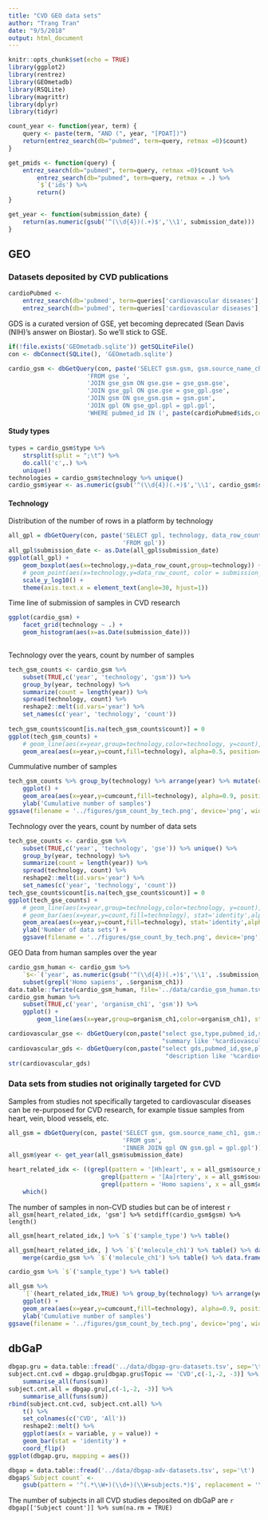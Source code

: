 ```yaml
---
title: "CVD GEO data sets"
author: "Trang Tran"
date: "9/5/2018"
output: html_document
---
```


```r
knitr::opts_chunk$set(echo = TRUE)
library(ggplot2)
library(rentrez)
library(GEOmetadb)
library(RSQLite)
library(magrittr)
library(dplyr)
library(tidyr)

count_year <- function(year, term) {
    query <- paste(term, "AND (", year, "[PDAT])")
    return(entrez_search(db="pubmed", term=query, retmax =0)$count)
}

get_pmids <- function(query) {
    entrez_search(db="pubmed", term=query, retmax =0)$count %>%
        entrez_search(db="pubmed", term=query, retmax = .) %>%
        `$`('ids') %>%
        return()
}

get_year <- function(submission_date) {
    return(as.numeric(gsub('^(\\d{4})(.+)$','\\1', submission_date)))
}

```

## GEO

### Datasets deposited by CVD publications

```r
cardioPubmed <-
    entrez_search(db='pubmed', term=queries['cardiovascular diseases'], retmax=0)$count %>%
    entrez_search(db='pubmed', term=queries['cardiovascular diseases'], retmax=.)
```

GDS is a curated version of GSE, yet becoming deprecated (Sean Davis (NIH)'s answer on Biostar). So we'll stick to GSE.

```r
if(!file.exists('GEOmetadb.sqlite')) getSQLiteFile()
con <- dbConnect(SQLite(), 'GEOmetadb.sqlite')

cardio_gsm <- dbGetQuery(con, paste('SELECT gsm.gsm, gsm.source_name_ch1, gsm.organism_ch1, organism_ch2, gpl.gpl, gpl.title as platform, gpl.description as platform_description, technology, gse.gse, gse.submission_date, gse.pubmed_id, gse.title, gse.summary, gse.type as study_type, gsm.type as sample_type, gsm.molecule_ch1',
                      'FROM gse ',
                      'JOIN gse_gsm ON gse.gse = gse_gsm.gse',
                      'JOIN gse_gpl ON gse.gse = gse_gpl.gse',
                      'JOIN gsm ON gse_gsm.gsm = gsm.gsm',
                      'JOIN gpl ON gse_gpl.gpl = gpl.gpl',
                      'WHERE pubmed_id IN (', paste(cardioPubmed$ids,collapse=','), ')'))
```

#### Study types

```r
types = cardio_gsm$type %>% 
    strsplit(split = ";\t") %>%
    do.call('c',.) %>%
    unique()
technologies = cardio_gsm$technology %>% unique()
cardio_gsm$year <- as.numeric(gsub('^(\\d{4})(.+)$','\\1', cardio_gsm$submission_date))

```

#### Technology

Distribution of the number of rows in a platform by technology

```r
all_gpl = dbGetQuery(con, paste('SELECT gpl, technology, data_row_count, organism, title, status, submission_date',
                                'FROM gpl'))
all_gpl$submission_date <- as.Date(all_gpl$submission_date)
ggplot(all_gpl) +
    geom_boxplot(aes(x=technology,y=data_row_count,group=technology)) +
    # geom_point(aes(x=technology,y=data_row_count, color = submission_date), position = 'jitter', alpha=0.3) +
    scale_y_log10() +
    theme(axis.text.x = element_text(angle=30, hjust=1))
```

Time line of submission of samples in CVD research

```r
ggplot(cardio_gsm) +
    facet_grid(technology ~ .) +
    geom_histogram(aes(x=as.Date(submission_date)))
 
```

Technology over the years, count by number of samples

```r
tech_gsm_counts <- cardio_gsm %>%
    subset(TRUE,c('year', 'technology', 'gsm')) %>%
    group_by(year, technology) %>%
    summarize(count = length(year)) %>%
    spread(technology, count) %>%
    reshape2::melt(id.vars='year') %>%
    set_names(c('year', 'technology', 'count'))
   
tech_gsm_counts$count[is.na(tech_gsm_counts$count)] = 0
ggplot(tech_gsm_counts) +
    # geom_line(aes(x=year,group=technology,color=technology, y=count),alpha=0.5)
    geom_area(aes(x=year,y=count,fill=technology), alpha=0.5, position='stack')

```

Cummulative number of samples

```r
tech_gsm_counts %>% group_by(technology) %>% arrange(year) %>% mutate(cumcount = cumsum(count)) %>%
    ggplot() +
    geom_area(aes(x=year,y=cumcount,fill=technology), alpha=0.9, position='stack') +
    ylab('Cumulative number of samples')
ggsave(filename = '../figures/gsm_count_by_tech.png', device='png', width=7, height=3)
```

Technology over the years, count by number of data sets

```r
tech_gse_counts <- cardio_gsm %>%
    subset(TRUE,c('year', 'technology', 'gse')) %>% unique() %>%
    group_by(year, technology) %>%
    summarize(count = length(year)) %>%
    spread(technology, count) %>%
    reshape2::melt(id.vars='year') %>%
    set_names(c('year', 'technology', 'count'))
tech_gse_counts$count[is.na(tech_gse_counts$count)] = 0
ggplot(tech_gse_counts) +
    # geom_line(aes(x=year,group=technology,color=technology, y=count),alpha=0.5)
    # geom_bar(aes(x=year,y=count,fill=technology), stat='identity',alpha=0.9, position='stack', width=1)
    geom_area(aes(x=year,y=count,fill=technology), stat='identity',alpha=0.9, position='stack') +
    ylab('Number of data sets') +
    ggsave(filename = '../figures/gse_count_by_tech.png', device='png', width=7, height=3)
```



GEO Data from human samples over the year

```r
cardio_gsm_human <- cardio_gsm %>%
    `$<-`('year', as.numeric(gsub('^(\\d{4})(.+)$','\\1', .$submission_date))) %>%
    subset(grepl('Homo sapiens', .$organism_ch1))
data.table::fwrite(cardio_gsm_human, file='../data/cardio_gsm_human.tsv',sep='\t')
cardio_gsm_human %>%
    subset(TRUE,c('year', 'organism_ch1', 'gsm')) %>%
    ggplot() +
        geom_line(aes(x=year,group=organism_ch1,color=organism_ch1), stat='count',alpha=0.5)
```

```r

cardiovascular_gse <- dbGetQuery(con,paste("select gse,type,pubmed_id,summary,title from gse where",
                                           "summary like '%cardiovascular%'", sep=" "))
cardiovascular_gds <- dbGetQuery(con,paste("select gds,pubmed_id,gse,platform_organism,sample_organism,description,title from gds where",
                                            "description like '%cardiovascular%'", sep=" "))
str(cardiovascular_gds)
```

### Data sets from studies not originally targeted for CVD

Samples from studies not specifically targeted to cardiovascular diseases can be re-purposed for CVD research, for example tissue samples from heart, vein, blood vessels, etc.

```r
all_gsm = dbGetQuery(con, paste('SELECT gsm, gsm.source_name_ch1, gsm.source_name_ch2, gsm.type as sample_type, gsm.organism_ch1, gsm.organism_ch2, gsm.title, gsm.submission_date, gsm.status, gpl.gpl, gpl.title as platform, gpl.technology, gsm.molecule_ch1',
                                'FROM gsm',
                                'INNER JOIN gpl ON gsm.gpl = gpl.gpl'))
all_gsm$year <- get_year(all_gsm$submission_date)
```

```r
heart_related_idx <- ((grepl(pattern = '[Hh]eart', x = all_gsm$source_name_ch1) |
                          grepl(pattern = '[Aa]rtery', x = all_gsm$source_name_ch1)) &
                          grepl(pattern = 'Homo sapiens', x = all_gsm$organism_ch1)) %>%
    which()
```

The number of samples in non-CVD studies but can be of interest `r all_gsm[heart_related_idx, 'gsm'] %>% setdiff(cardio_gsm$gsm) %>% length()`

```r
all_gsm[heart_related_idx,] %>% `$`('sample_type') %>% table()
```

```r
all_gsm[heart_related_idx, ] %>% `$`('molecule_ch1') %>% table() %>% data.frame() %>% set_names(c('molecule', 'non-CVD studies')) %>%
    merge(cardio_gsm %>% `$`('molecule_ch1') %>% table() %>% data.frame() %>% set_names(c('molecule', 'CVD studies')), by = 'molecule', all = TRUE)
```

```r
cardio_gsm %>% `$`('sample_type') %>% table()
```

```r
all_gsm %>%
    `[`(heart_related_idx,TRUE) %>% group_by(technology) %>% arrange(year) %>% mutate(cumcount = cumsum(count))
    ggplot() +
    geom_area(aes(x=year,y=cumcount,fill=technology), alpha=0.9, position='stack') +
    ylab('Cumulative number of samples')
ggsave(filename = '../figures/gsm_count_by_tech.png', device='png', width=7, height=3)
```

## dbGaP

```r
dbgap.gru = data.table::fread('../data/dbgap-gru-datasets.tsv', sep='\t')
subject.cnt.cvd = dbgap.gru[dbgap.gru$Topic == 'CVD',c(-1,-2, -3)] %>%
    summarise_all(funs(sum))
subject.cnt.all = dbgap.gru[,c(-1,-2, -3)] %>%
    summarise_all(funs(sum))
rbind(subject.cnt.cvd, subject.cnt.all) %>%
    t() %>%
    set_colnames(c('CVD', 'All'))
    reshape2::melt() %>%
    ggplot(aes(x = variable, y = value)) +
    geom_bar(stat = 'identity') +
    coord_flip()
ggplot(dbgap.gru, mapping = aes())
```

```r
dbgap = data.table::fread('../data/dbgap-adv-datasets.tsv', sep='\t')
dbgap$`Subject count` <-
    gsub(pattern = '^(.*\\W+)(\\d+)(\\W+subjects.*)$', replacement = '\\2', x = dbgap$`Study Content`) %>% as.numeric()
```

The number of subjects in all CVD studies deposited on dbGaP are `r dbgap[['Subject count']] %>% sum(na.rm = TRUE)`